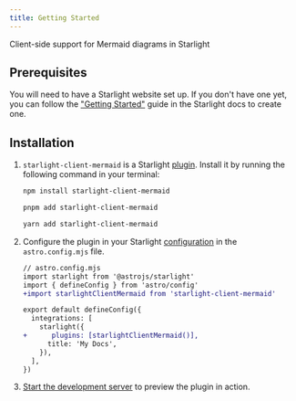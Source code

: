 ```yaml
---
title: Getting Started
---
```


Client-side support for Mermaid diagrams in Starlight

## Prerequisites

You will need to have a Starlight website set up.
If you don't have one yet, you can follow the ["Getting Started"](https://starlight.astro.build/getting-started) guide in the Starlight docs to create one.

## Installation


<Steps>

1. `starlight-client-mermaid` is a Starlight [plugin](https://starlight.astro.build/reference/plugins/). Install it by running the following command in your terminal:

   <Tabs syncKey="pkg">

   <TabItem label="npm">

   ```sh
   npm install starlight-client-mermaid
   ```

   </TabItem>

   <TabItem label="pnpm">

   ```sh
   pnpm add starlight-client-mermaid
   ```

   </TabItem>

   <TabItem label="Yarn">

   ```sh
   yarn add starlight-client-mermaid
   ```

   </TabItem>

   </Tabs>

2. Configure the plugin in your Starlight [configuration](https://starlight.astro.build/reference/configuration/#plugins) in the `astro.config.mjs` file.

   ```diff lang="js"
   // astro.config.mjs
   import starlight from '@astrojs/starlight'
   import { defineConfig } from 'astro/config'
   +import starlightClientMermaid from 'starlight-client-mermaid'

   export default defineConfig({
     integrations: [
       starlight({
   +      plugins: [starlightClientMermaid()],
         title: 'My Docs',
       }),
     ],
   })
   ```

3. [Start the development server](https://starlight.astro.build/getting-started/#start-the-development-server) to preview the plugin in action.

</Steps>
